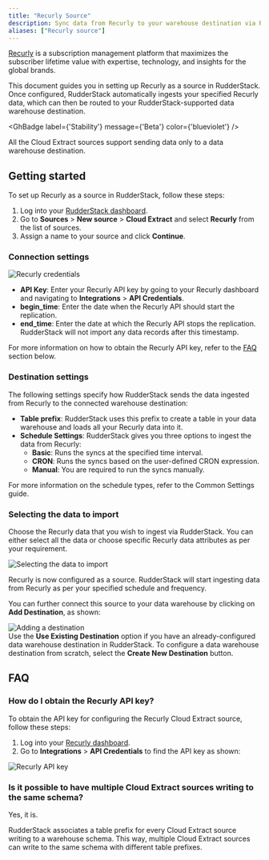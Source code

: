 ```yaml
---
title: "Recurly Source"
description: Sync data from Recurly to your warehouse destination via RudderStack.
aliases: ["Recurly source"]
---
```


[Recurly](https://recurly.com/) is a subscription management platform that maximizes the subscriber lifetime value with expertise, technology, and insights for the global brands.

This document guides you in setting up Recurly as a source in RudderStack. Once configured, RudderStack automatically ingests your specified Recurly data, which can then be routed to your RudderStack-supported data warehouse destination.

<GhBadge
  label={'Stability'}
  message={'Beta'}
  color={'blueviolet'}
/>

<div class="warningBlock">
All the Cloud Extract sources support sending data only to a <Link to="/destinations/warehouse-destinations/">data warehouse destination</Link>.
</div>

## Getting started

To set up Recurly as a source in RudderStack, follow these steps:

1. Log into your [RudderStack dashboard](https://app.rudderstack.com/).
2. Go to **Sources** > **New source** > **Cloud Extract** and select **Recurly** from the list of sources.
3. Assign a name to your source and click **Continue**.

### Connection settings

<img src="../../assets/cloud-extract-sources/recurly-connection-settings.png" alt="Recurly credentials" />

- **API Key**: Enter your Recurly API key by going to your Recurly dashboard and navigating to **Integrations** > **API Credentials**.
- **begin_time**: Enter the date when the Recurly API should start the replication. 
- **end_time**: Enter the date at which the Recurly API stops the replication. RudderStack will not import any data records after this timestamp.

<div class="infoBlock">
For more information on how to obtain the Recurly API key, refer to the <a href="#faq">FAQ</a> section below.
</div>

### Destination settings

The following settings specify how RudderStack sends the data ingested from Recurly to the connected warehouse destination:

- **Table prefix**: RudderStack uses this prefix to create a table in your data warehouse and loads all your Recurly data into it.
- **Schedule Settings**: RudderStack gives you three options to ingest the data from Recurly:
    - **Basic**: Runs the syncs at the specified time interval. 
    - **CRON**: Runs the syncs based on the user-defined CRON expression.
    - **Manual**: You are required to run the syncs manually.

<div class="infoBlock">
For more information on the schedule types, refer to the <Link to="/sources/extract/common-settings/">Common Settings</Link> guide.
</div>

### Selecting the data to import

Choose the Recurly data that you wish to ingest via RudderStack. You can either select all the data or choose specific Recurly data attributes as per your requirement.

<img src="../../assets/cloud-extract-sources/recurly-connection-settings-1.png" alt="Selecting the data to import" />

Recurly is now configured as a source. RudderStack will start ingesting data from Recurly as per your specified schedule and frequency.

You can further connect this source to your data warehouse by clicking on **Add Destination**, as shown:

<img src="../../assets/cloud-extract-sources/add-destination.png" alt="Adding a destination" />

<div class="successBlock">
Use the <strong>Use Existing Destination</strong> option if you have an already-configured data warehouse destination in RudderStack. To configure a data warehouse destination from scratch, select the <strong>Create New Destination</strong> button.
</div>

## FAQ

### How do I obtain the Recurly API key?

To obtain the API key for configuring the Recurly Cloud Extract source, follow these steps:

1. Log into your [Recurly dashboard](https://recurly.com/).
2. Go to **Integrations** > **API Credentials** to find the API key as shown:

<img src="../../assets/cloud-extract-sources/recurly-connection-settings-2.png" alt="Recurly API key" />

### Is it possible to have multiple Cloud Extract sources writing to the same schema?

Yes, it is.

RudderStack associates a table prefix for every Cloud Extract source writing to a warehouse schema. This way, multiple Cloud Extract sources can write to the same schema with different table prefixes.
